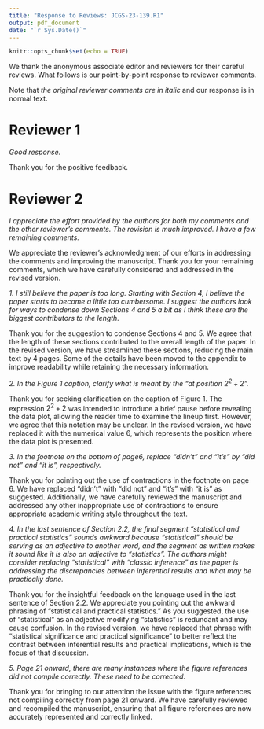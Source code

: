```yaml
---
title: "Response to Reviews: JCGS-23-139.R1"
output: pdf_document
date: "`r Sys.Date()`"
---
```


```r
knitr::opts_chunk$set(echo = TRUE)
```



We thank the anonymous associate editor and reviewers for their careful reviews. What follows is our point-by-point response to reviewer comments. 

Note that *the original reviewer comments are in italic* and our response is in normal text. 

# Reviewer 1

*Good response.*

Thank you for the positive feedback.

# Reviewer 2

*I appreciate the effort provided by the authors for both my comments and the other reviewer’s comments. The revision is much improved. I have a few remaining comments.*

We appreciate the reviewer's acknowledgment of our efforts in addressing the comments and improving the manuscript. Thank you for your remaining comments, which we have carefully considered and addressed in the revised version.

*1. I still believe the paper is too long. Starting with Section 4, I believe the paper starts to become a little too cumbersome. I suggest the authors look for ways to condense down Sections 4 and 5 a bit as I think these are the biggest contributors to the length.*

Thank you for the suggestion to condense Sections 4 and 5. We agree that the length of these sections contributed to the overall length of the paper. In the revised version, we have streamlined these sections, reducing the main text by 4 pages. Some of the details have been moved to the appendix to improve readability while retaining the necessary information.

*2. In the Figure 1 caption, clarify what is meant by the "at position $2^2 + 2$".*

Thank you for seeking clarification on the caption of Figure 1. The expression $2^2 + 2$ was intended to introduce a brief pause before revealing the data plot, allowing the reader time to examine the lineup first. However, we agree that this notation may be unclear. In the revised version, we have replaced it with the numerical value $6$, which represents the position where the data plot is presented.


*3. In the footnote on the bottom of page6, replace "didn't" and "it's" by "did not" and "it is", respectively.*

Thank you for pointing out the use of contractions in the footnote on page 6. We have replaced "didn't" with "did not" and "it's" with "it is" as suggested. Additionally, we have carefully reviewed the manuscript and addressed any other inappropriate use of contractions to ensure appropriate academic writing style throughout the text.

*4. In the last sentence of Section 2.2, the final segment "statistical and practical statistics" sounds awkward because "statistical" should be serving as an adjective to another word, and the segment as written makes it sound like it is also an adjective to "statistics". The authors might consider replacing "statistical" with "classic inference" as the paper is addressing the discrepancies between inferential results and what may be practically done.*

Thank you for the insightful feedback on the language used in the last sentence of Section 2.2. We appreciate you pointing out the awkward phrasing of "statistical and practical statistics." As you suggested, the use of "statistical" as an adjective modifying "statistics" is redundant and may cause confusion. In the revised version, we have replaced that phrase with "statistical significance and practical significance" to better reflect the contrast between inferential results and practical implications, which is the focus of that discussion.

*5. Page 21 onward, there are many instances where the figure references did not compile correctly. These need to be corrected.*

Thank you for bringing to our attention the issue with the figure references not compiling correctly from page 21 onward. We have carefully reviewed and recompiled the manuscript, ensuring that all figure references are now accurately represented and correctly linked.

